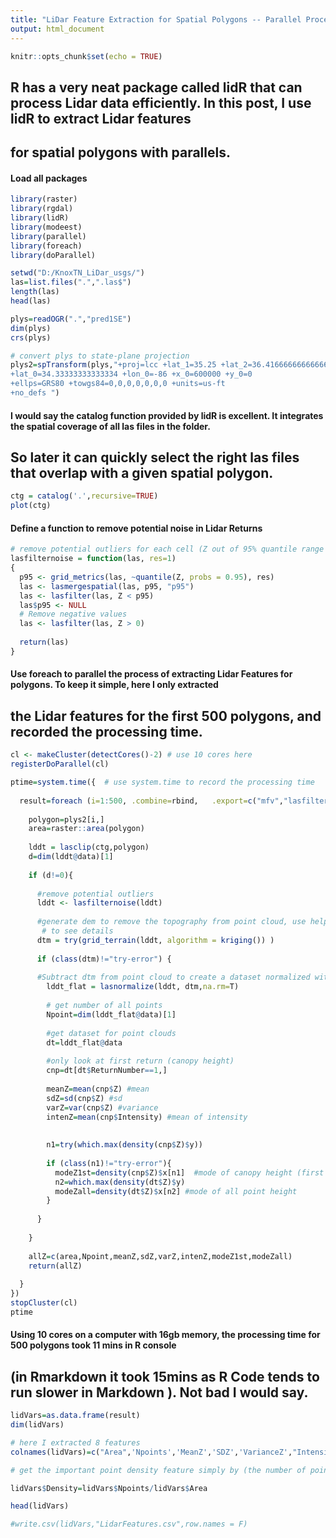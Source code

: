 ---
title: "LiDar Feature Extraction for Spatial Polygons -- Parallel Processing in R"
output: html_document
---

```{r setup, include=FALSE}
knitr::opts_chunk$set(echo = TRUE)
```

## R has a very neat package called lidR that can process Lidar data efficiently. In this post, I use lidR to extract Lidar features 
## for spatial polygons with parallels.


#### Load all packages 
```{r load}
library(raster)
library(rgdal)
library(lidR)
library(modeest)
library(parallel)
library(foreach)
library(doParallel)
```

``` {r lasfiles}
setwd("D:/KnoxTN_LiDar_usgs/")
las=list.files(".",".las$")
length(las)
head(las)
```

```{r loadPoly}
plys=readOGR(".","pred1SE")
dim(plys)
crs(plys)

# convert plys to state-plane projection
plys2=spTransform(plys,"+proj=lcc +lat_1=35.25 +lat_2=36.41666666666666
+lat_0=34.33333333333334 +lon_0=-86 +x_0=600000 +y_0=0
+ellps=GRS80 +towgs84=0,0,0,0,0,0,0 +units=us-ft
+no_defs ")
```

#### I would say the catalog function provided by lidR is excellent. It integrates the spatial coverage of all las files in the folder.
## So later it can quickly select the right las files that overlap with a given spatial polygon. 
``` {r ctg}
ctg = catalog('.',recursive=TRUE)
plot(ctg)
```

#### Define a function to remove potential noise in Lidar Returns
``` {r removeNoise}
# remove potential outliers for each cell (Z out of 95% quantile range & Z<0)
lasfilternoise = function(las, res=1)
{
  p95 <- grid_metrics(las, ~quantile(Z, probs = 0.95), res)
  las <- lasmergespatial(las, p95, "p95")
  las <- lasfilter(las, Z < p95)
  las$p95 <- NULL
  # Remove negative values
  las <- lasfilter(las, Z > 0)
  
  return(las)
}

```
#### Use foreach to parallel the process of extracting Lidar Features for polygons. To keep it simple, here I only extracted 
## the Lidar features for the first 500 polygons, and recorded the processing time. 

``` {r LidVars}

cl <- makeCluster(detectCores()-2) # use 10 cores here
registerDoParallel(cl)

ptime=system.time({  # use system.time to record the processing time
  
  result=foreach (i=1:500, .combine=rbind,   .export=c("mfv","lasfilternoise","lasnormalize","grid_terrain","lasclip","extract"), .packages=c('raster',"rgdal","modeest","lidR")) %dopar% {
          
    polygon=plys2[i,]
    area=raster::area(polygon)
    
    lddt = lasclip(ctg,polygon)
    d=dim(lddt@data)[1]
    
    if (d!=0){
      
      #remove potential outliers
      lddt <- lasfilternoise(lddt)
      
      #generate dem to remove the topography from point cloud, use help(lasnormalize)
       # to see details
      dtm = try(grid_terrain(lddt, algorithm = kriging()) )
      
      if (class(dtm)!="try-error") {
        
      #Subtract dtm from point cloud to create a dataset normalized with the ground at 0
        lddt_flat = lasnormalize(lddt, dtm,na.rm=T)
        
        # get number of all points
        Npoint=dim(lddt_flat@data)[1]
        
        #get dataset for point clouds
        dt=lddt_flat@data
        
        #only look at first return (canopy height)
        cnp=dt[dt$ReturnNumber==1,]
        
        meanZ=mean(cnp$Z) #mean
        sdZ=sd(cnp$Z) #sd
        varZ=var(cnp$Z) #variance
        intenZ=mean(cnp$Intensity) #mean of intensity
        
        
        n1=try(which.max(density(cnp$Z)$y))
        
        if (class(n1)!="try-error"){
          modeZ1st=density(cnp$Z)$x[n1]  #mode of canopy height (first return)
          n2=which.max(density(dt$Z)$y)
          modeZall=density(dt$Z)$x[n2] #mode of all point height
        }
        
      }
      
    }
    
    allZ=c(area,Npoint,meanZ,sdZ,varZ,intenZ,modeZ1st,modeZall)
    return(allZ)
    
  }
})
stopCluster(cl)
ptime 

```

#### Using 10 cores on a computer with 16gb memory, the processing time for 500 polygons took 11 mins in R console 
## (in Rmarkdown it took 15mins as R Code tends to run slower in Markdown ). Not bad I would say.

```{r results}

lidVars=as.data.frame(result)
dim(lidVars)

# here I extracted 8 features
colnames(lidVars)=c("Area",'Npoints','MeanZ','SDZ','VarianceZ',"Intensity",'Ht_mode',"Allpts_mode")

# get the important point density feature simply by (the number of point cloud）/ （area of polygons） 

lidVars$Density=lidVars$Npoints/lidVars$Area

head(lidVars)

#write.csv(lidVars,"LidarFeatures.csv",row.names = F)

```


